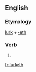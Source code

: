 ==English==

===Etymology===
[[lurk]] + [[-eth]]

===Verb===
{{infl|en|verb form}}

# {{archaic third-person singular of|lurk}}

[[fr:lurketh]]